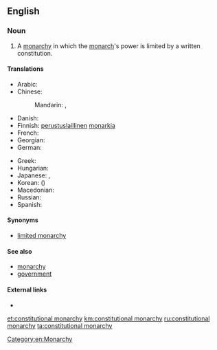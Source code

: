 ==English==

===Noun===
{{en-noun|head=[[constitutional]] [[monarchy]]|constitutional monarchies}}

# A [[monarchy]] in which the [[monarch]]'s power is limited by a written constitution.

====Translations====
{{trans-top|monarchy in which the monarch's power is limited by a written constitution}}
* Arabic: {{t|ar|ملكية دستورية|f|tr=malikíyya dustuuríyya}}
* Chinese:
*: Mandarin: {{t+|cmn|君主立憲制|sc=Hani}}, {{t|cmn|君主立宪制|tr=jūnzhǔ lìxiànzhì|sc=Hani}}
* Danish: {{t|da|konstitutionelt monarki}}
* Finnish: [[perustuslaillinen]] [[monarkia]]
* French: {{t+|fr|monarchie constitutionnelle|f}}
* Georgian: {{t|ka|კონსტიტუციური მონარქია|sc=Geor}}
* German: {{t+|de|konstitutionelle Monarchie|f}}
{{trans-mid}}
* Greek: {{t|el|συνταγματική μοναρχία|f|tr=syntagmatikí monarchía}}
* Hungarian: {{t|hu|alkotmányos monarchia}}
* Japanese: {{t|ja|立憲君主制|tr=りっけんくんしゅせい, rikken kunshusei}}, {{t|ja|立憲君主政体|tr=りっけんくんしゅせいたい, rikken kunshuseitai}}
* Korean: {{t+|ko|입헌 군주제|tr=ibheon gunjuje}} ({{t|ko|立憲君主制}})
* Macedonian: {{t|mk|уставна монархија|f|tr=ústavna monárhija}}
* Russian: {{t|ru|конституционная монархия|f|tr=konstituciónnaja monárxija}}
* Spanish: {{t|es|monarquía constitucional|f}}
{{trans-bottom}}

====Synonyms====
* [[limited monarchy]]

====See also====
* [[monarchy]]
* [[government]]

====External links====
* {{pedialite}}

[[Category:en:Monarchy]]

[[et:constitutional monarchy]]
[[km:constitutional monarchy]]
[[ru:constitutional monarchy]]
[[ta:constitutional monarchy]]